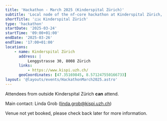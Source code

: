 ```yaml
---
title: 'Hackathon - March 2025 (Kinderspital Zürich)'
subtitle: 'Local node of the nf-core hackathon at Kinderspital Zürich, Switzerland'
shortTitle: '🇨🇭 Kinderspital Zürich'
type: 'hackathon'
startDate: '2025-03-24'
startTime: '09:00+01:00'
endDate: '2025-03-26'
endTime: '17:00+01:00'
locations:
    - name: Kinderspital Zürich
      address: |
          Lenggstrasse 30, 8008 Zürich
      links:
          - https://www.kispi.uzh.ch/
      geoCoordinates: [47.35169845, 8.571247550166733]
layout: '@layouts/events/HackathonMarch2025.astro'
---
```


Attendees from outside Kinderspital Zürich **can** attend.

Main contact: Linda Grob ([linda.grob@kispi.uzh.ch](mailto:linda.grob@kispi.uzh.ch))

Venue not yet booked, please check back later for more information.
